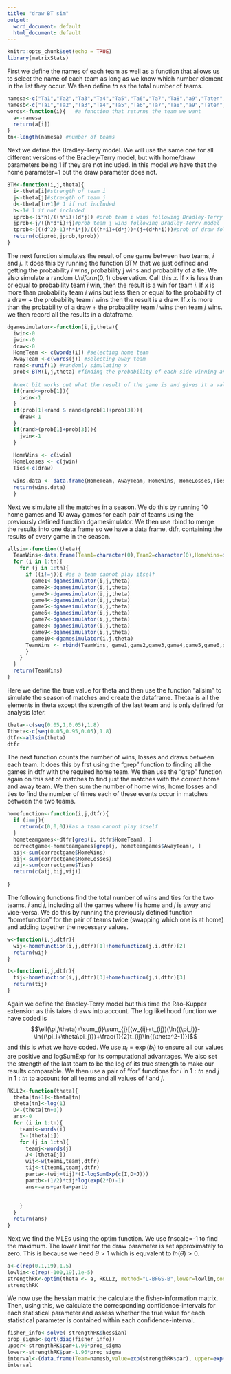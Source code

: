 ---
title: "draw BT sim"
output:
  word_document: default
  html_document: default
---

```{r setup, include=FALSE}
knitr::opts_chunk$set(echo = TRUE)
library(matrixStats)
```

First we define the names of each team as well as a function that allows us to select the name of each team as long as we know which number element in the list they occur. We then define $tn$ as the total number of teams.

```{r}
namesa<-c("Ta1","Ta2","Ta3","Ta4","Ta5","Ta6","Ta7","Ta8","a9","Taten","Tb1","Tb2","Tb3","Tb4","Tb5","Tb6","Tb7","Tb8","Tb9","Tbten")  #defining the names for each team
namesb<-c("Ta1","Ta2","Ta3","Ta4","Ta5","Ta6","Ta7","Ta8","a9","Taten","Tb1","Tb2","Tb3","Tb4","Tb5","Tb6","Tb7","Tb8","Tb9","Draw") #defining the names for each team except the final team as well as the name "draw" for later use as well
words<-function(i){   #a function that returns the team we want
  a<-namesa
  return(a[i])
}
tn<-length(namesa) #number of teams
```

Next we define the Bradley-Terry model. We will use the same one for all different versions of the Bradley-Terry model, but with home/draw parameters being 1 if they are not included. In this model we have that the home parameter=1 but the draw parameter does not.

```{r}
BTM<-function(i,j,theta){
  i<-theta[i]#strength of team i
  j<-theta[j]#strength of team j
  d<-theta[tn+1]# 1 if not included
  h<-1# 1 if not included
  iprob<-(i*h)/((h*i)+(d*j)) #prob team i wins following Bradley-Terry model
  jprob<-j/((h*d*i)+j)#prob team j wins following Bradley-Terry model
  tprob<-(((d^2)-1)*h*i*j)/(((h*i)+(d*j))*(j+(d*h*i)))#prob of draw following Bradley-Terry model
  return(c(iprob,jprob,tprob))
}
```
The next function simulates the result of one game between two teams, $i$ and $j$. It does this by running the function BTM that we just defined and getting the probability $i$ wins, probability j wins and probability of a tie. We also simulate a random $Uniform(0,1)$ observation. Call this $x$. If $x$ is less than or equal to probability team $i$ win, then the result is a win for team $i$. If $x$ is more than probability team $i$ wins but less then or equal to the probability of a draw + the probability team $i$ wins then the result is a draw. If $x$ is more than the probability of a draw + the probability team $i$ wins then team $j$ wins. we then record all the results in a dataframe.

```{r}
dgamesimulator<-function(i,j,theta){
  iwin<-0
  jwin<-0
  draw<-0
  HomeTeam <- c(words(i)) #selecting home team
  AwayTeam <-c(words(j)) #selecting away team
  rand<-runif(1) #randomly simulating x
  prob<-BTM(i,j,theta) #finding the probability of each side winning and a draw
  
  #next bit works out what the result of the game is and gives it a value of 1 if that event happens
  if(rand<=prob[1]){
    iwin<-1
  }
  if(prob[1]<rand & rand<(prob[1]+prob[3])){
    draw<-1
  }
  if(rand>(prob[1]+prob[3])){
    jwin<-1
  }
  
  HomeWins <- c(iwin)
  HomeLosses <- c(jwin)
  Ties<-c(draw)
  
  wins.data <- data.frame(HomeTeam, AwayTeam, HomeWins, HomeLosses,Ties) #putting the result of the match in a data frame
  return(wins.data)
  }
```

Next we simulate all the matches in a season. We do this by running 10 home games and 10 away games for each pair of teams using the previously defined function dgamesimulator. We then use rbind to merge the results into one data frame so we have a data frame, dtfr, containing the results of every game in the season.

```{r}
allsim<-function(theta){
  TeamWins<-data.frame(Team1=character(0),Team2=character(0),HomeWins=integer(0),AwayWins=integer(0),Ties=integer(0))
  for (i in 1:tn){ 
    for (j in 1:tn){
      if ((i!=j)){ #as a team cannot play itself
        game1<-dgamesimulator(i,j,theta)
        game2<-dgamesimulator(i,j,theta)
        game3<-dgamesimulator(i,j,theta)
        game4<-dgamesimulator(i,j,theta)
        game5<-dgamesimulator(i,j,theta)
        game6<-dgamesimulator(i,j,theta)
        game7<-dgamesimulator(i,j,theta)
        game8<-dgamesimulator(i,j,theta)
        game9<-dgamesimulator(i,j,theta)
        game10<-dgamesimulator(i,j,theta)
      TeamWins <- rbind(TeamWins, game1,game2,game3,game4,game5,game6,game7,game8,game9,game10)
      }
    }
  }
  return(TeamWins)
}
```

Here we define the true value for theta and then use the function "allsim" to simulate the season of matches and create the dataframe. Thetaa is all the elements in theta except the strength of the last team and is only defined for analysis later.

```{r}
theta<-c(seq(0.05,1,0.05),1.8)
Ttheta<-c(seq(0.05,0.95,0.05),1.8)
dtfr<-allsim(theta)
dtfr
```

The next function counts the number of wins, losses and draws between each team. It does this by frst using the "grep" function to finding all the games in dtfr with the required home team. We then use the "grep" function again on this set of matches to find just the matches with the correct home and away team. We then sum the number of home wins, home losses and ties to find the number of times each of these events occur in matches between the two teams.

```{r}
homefunction<-function(i,j,dtfr){
  if (i==j){
    return(c(0,0,0))#as a team cannot play itself
  }
  hometeamgames<-dtfr[grep(i, dtfr$HomeTeam), ]
  correctgame<-hometeamgames[grep(j, hometeamgames$AwayTeam), ]
  aij<-sum(correctgame$HomeWins)
  bij<-sum(correctgame$HomeLosses)
  vij<-sum(correctgame$Ties)
  return(c(aij,bij,vij))
  
}

```

The following functions find the total number of wins and ties for the two teams, $i$ and $j$, including all the games where $i$ is home and $j$ is away and vice-versa. We do this by running the previously defined function "homefunction" for the pair of teams twice (swapping which one is at home) and adding together the necessary values.

```{r}
w<-function(i,j,dtfr){
  wij<-homefunction(i,j,dtfr)[1]+homefunction(j,i,dtfr)[2]
  return(wij)
}

t<-function(i,j,dtfr){
  tij<-homefunction(i,j,dtfr)[3]+homefunction(j,i,dtfr)[3]
  return(tij)
}
```
Again we define the Bradley-Terry model but this time the Rao-Kupper extension as this takes draws into account. The log likelihood function we have coded is $$\ell(\pi,\theta)=\sum_{i}\sum_{j}[(w_{ij}+t_{ij})(\ln{(\pi_i)}-\ln{(\pi_i+\theta\pi_j)})+\frac{1}{2}t_{ij}\ln{(\theta^2-1)}]$$ and this is what we have coded. We use $\pi_i=\exp{(b_i)}$ to ensure all our values are positive and logSumExp for its computational advantages. We also set the strength of the last team to be the log of its true strength to make our results comparable. We then use a pair of "for" functions for $i$ in $1:tn$ and $j$ in $1:tn$ to account for all teams and all values of $i$ and $j$.

```{r}
RKLL2<-function(theta){
  theta[tn+1]<-theta[tn]
  theta[tn]<-log(1)
  D<-(theta[tn+1])
  ans<-0
  for (i in 1:tn){
    teami<-words(i)
    I<-(theta[i])
    for (j in 1:tn){
      teamj<-words(j)
      J<-(theta[j])
      wij<-w(teami,teamj,dtfr)
      tij<-t(teami,teamj,dtfr)
      parta<-(wij+tij)*(I-logSumExp(c(I,D+J)))
      partb<-(1/2)*tij*log(exp(2*D)-1)
      ans<-ans+parta+partb
      
        
    }
  }
  return(ans)
}

```  

Next we find the MLEs using the optim function. We use fnscale=-1 to find the maximum. The lower limit for the draw parameter is set approximately to zero. This is because we need $\theta>1$ which is equvalent to $ln(\theta)>0$.

```{r}
a<-c(rep(0.1,19),1.5)
lowlim<-c(rep(-100,19),1e-5)
strengthRK<-optim(theta <- a, RKLL2, method="L-BFGS-B",lower=lowlim,control=list(fnscale=-1),hessian=TRUE)
strengthRK
```

We now use the hessian matrix the calculate the fisher-information matrix. Then, using this, we calculate the corresponding confidence-intervals for each statistical parameter and assess whether the true value for each statistical parameter is contained within each confidence-interval.

```{r}
fisher_info<-solve(-strengthRK$hessian)
prop_sigma<-sqrt(diag(fisher_info))
upper<-strengthRK$par+1.96*prop_sigma
lower<-strengthRK$par-1.96*prop_sigma
interval<-(data.frame(Team=namesb,value=exp(strengthRK$par), upper=exp(upper), lower=exp(lower), True=Ttheta))
interval
```







